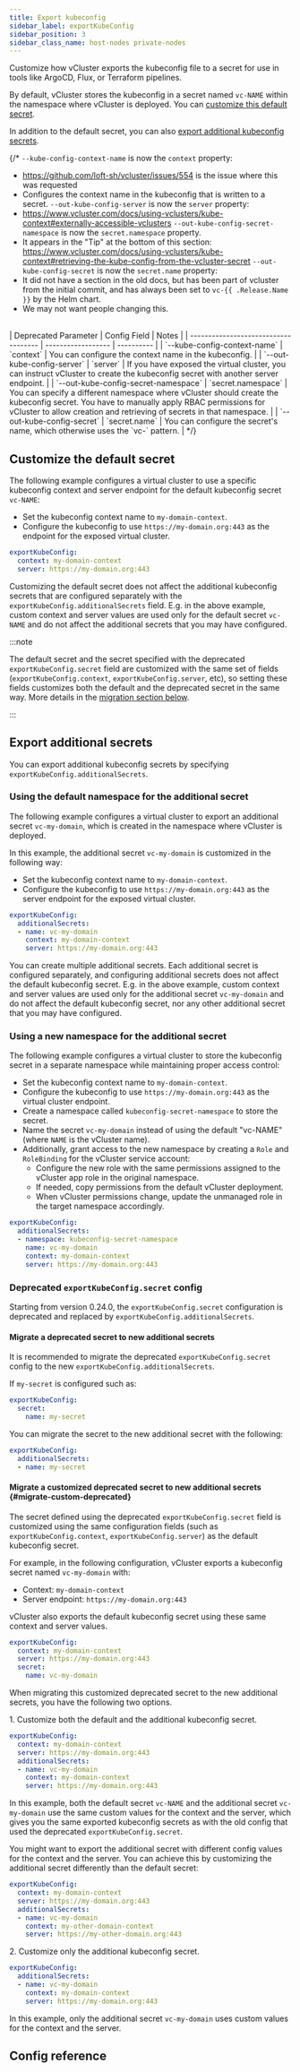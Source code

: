 ```yaml
---
title: Export kubeconfig
sidebar_label: exportKubeConfig
sidebar_position: 3
sidebar_class_name: host-nodes private-nodes 
---
```



<TenancySupport hostNodes="true" privateNodes="true" />

Customize how vCluster exports the kubeconfig file to a secret for use in tools like ArgoCD, Flux, or Terraform pipelines.

By default, vCluster stores the kubeconfig in a secret named `vc-NAME` within the namespace where vCluster is deployed. 
You can [customize this default secret](#customize-the-default-secret).

In addition to the default secret, you can also [export additional kubeconfig secrets](#export-additional-secrets).

<!-- vale off -->
{/*
`--kube-config-context-name` is now the `context` property:
  - https://github.com/loft-sh/vcluster/issues/554 is the issue where this was requested
  - Configures the context name in the kubeconfig that is written to a secret.
`--out-kube-config-server` is now the `server` property:
  - https://www.vcluster.com/docs/using-vclusters/kube-context#externally-accessible-vclusters
`--out-kube-config-secret-namespace` is now the `secret.namespace` property.
  - It appears in the "Tip" at the bottom of this section: https://www.vcluster.com/docs/using-vclusters/kube-context#retrieving-the-kube-config-from-the-vcluster-secret
`--out-kube-config-secret` is now the `secret.name` property:
  - It did not have a section in the old docs, but has been part of vcluster from the initial commit, and has always been set to `vc-{{ .Release.Name }}` by the Helm chart.
  - We may not want people changing this.

<br/>
| Deprecated Parameter             | Config Field       | Notes |
| ------------------------------------ | ------------------ | ---------- |
| `--kube-config-context-name`         | `context`          | You can configure the context name in the kubeconfig.   |
| `--out-kube-config-server`           | `server`           | If you have exposed the virtual cluster, you can instruct vCluster to create the kubeconfig secret with another server endpoint.   |
| `--out-kube-config-secret-namespace` | `secret.namespace` | You can specify a different namespace where vCluster should create the kubeconfig secret. You have to manually apply RBAC permissions for vCluster to allow creation and retrieving of secrets in that namespace.   |
| `--out-kube-config-secret`           | `secret.name`      | You can configure the secret's name, which otherwise uses the `vc-<cluster-name>` pattern.   |
*/}

<!-- vale on -->

## Customize the default secret

The following example configures a virtual cluster to use a specific kubeconfig context and server endpoint for the default
kubeconfig secret `vc-NAME`:

- Set the kubeconfig context name to `my-domain-context`.
- Configure the kubeconfig to use `https://my-domain.org:443` as the endpoint for the exposed virtual cluster.

```yaml
exportKubeConfig:
  context: my-domain-context
  server: https://my-domain.org:443
```

Customizing the default secret does not affect the additional kubeconfig secrets that are configured separately with the
`exportKubeConfig.additionalSecrets` field. E.g. in the above example, custom context and server values are used only
for the default secret `vc-NAME` and do not affect the additional secrets that you may have configured.

:::note

The default secret and the secret specified with the deprecated `exportKubeConfig.secret` field are customized with
the same set of fields (`exportKubeConfig.context`, `exportKubeConfig.server`, etc), so setting these fields customizes
both the default and the deprecated secret in the same way. More details in the [migration section below](#migrate-custom-deprecated).

:::

## Export additional secrets

You can export additional kubeconfig secrets by specifying `exportKubeConfig.additionalSecrets`.

### Using the default namespace for the additional secret

The following example configures a virtual cluster to export an additional secret `vc-my-domain`, which is created in
the namespace where vCluster is deployed.

In this example, the additional secret `vc-my-domain` is customized in the following way:
- Set the kubeconfig context name to `my-domain-context`.
- Configure the kubeconfig to use `https://my-domain.org:443` as the server endpoint for the exposed virtual cluster.

```yaml
exportKubeConfig:
  additionalSecrets:
  - name: vc-my-domain
    context: my-domain-context
    server: https://my-domain.org:443
```

You can create multiple additional secrets. Each additional secret is configured separately, and configuring additional
secrets does not affect the default kubeconfig secret. E.g. in the above example, custom context and server values are
used only for the additional secret `vc-my-domain` and do not affect the default kubeconfig secret, nor any other
additional secret that you may have configured.

### Using a new namespace for the additional secret

The following example configures a virtual cluster to store the kubeconfig secret in a separate namespace while maintaining
proper access control:

- Set the kubeconfig context name to `my-domain-context`.
- Configure the kubeconfig to use `https://my-domain.org:443` as the virtual cluster endpoint.
- Create a namespace called `kubeconfig-secret-namespace` to store the secret.
- Name the secret `vc-my-domain` instead of using the default "vc-NAME" (where `NAME` is the vCluster name).
- Additionally, grant access to the new namespace by creating a `Role` and `RoleBinding` for the vCluster service account:
  - Configure the new role with the same permissions assigned to the vCluster app role in the original namespace.
  - If needed, copy permissions from the default vCluster deployment.
  - When vCluster permissions change, update the unmanaged role in the target namespace accordingly.

```yaml
exportKubeConfig:
  additionalSecrets:
  - namespace: kubeconfig-secret-namespace
    name: vc-my-domain
    context: my-domain-context
    server: https://my-domain.org:443
```

### Deprecated `exportKubeConfig.secret` config

Starting from version 0.24.0, the `exportKubeConfig.secret` configuration is deprecated and replaced by `exportKubeConfig.additionalSecrets`.

#### Migrate a deprecated secret to new additional secrets

It is recommended to migrate the deprecated `exportKubeConfig.secret` config to the new `exportKubeConfig.additionalSecrets`.

If `my-secret` is configured such as:

```yaml
exportKubeConfig:
  secret:
    name: my-secret
```

You can migrate the secret to the new additional secret with the following:

```yaml
exportKubeConfig:
  additionalSecrets:
  - name: my-secret
```

#### Migrate a customized deprecated secret to new additional secrets {#migrate-custom-deprecated}

The secret defined using the deprecated `exportKubeConfig.secret` field is customized using the same configuration fields (such as `exportKubeConfig.context`, `exportKubeConfig.server`) as the default kubeconfig secret.

For example, in the following configuration, vCluster exports a kubeconfig secret named `vc-my-domain` with:

- Context: `my-domain-context`
- Server endpoint: `https://my-domain.org:443`

vCluster also exports the default kubeconfig secret using these same context and server values.

```yaml
exportKubeConfig:
  context: my-domain-context
  server: https://my-domain.org:443
  secret:
    name: vc-my-domain
```

When migrating this customized deprecated secret to the new additional secrets, you have the following two options.

1\. Customize both the default and the additional kubeconfig secret.

```yaml
exportKubeConfig:
  context: my-domain-context
  server: https://my-domain.org:443
  additionalSecrets:
  - name: vc-my-domain
    context: my-domain-context
    server: https://my-domain.org:443
```

In this example, both the default secret `vc-NAME` and the additional secret `vc-my-domain` use the same custom values
for the context and the server, which gives you the same exported kubeconfig secrets as with the old config that used
the deprecated `exportKubeConfig.secret`.

You might want to export the additional secret with different config values for the context and the server. You can achieve
this by customizing the additional secret differently than the default secret:

```yaml
exportKubeConfig:
  context: my-domain-context
  server: https://my-domain.org:443
  additionalSecrets:
  - name: vc-my-domain
    context: my-other-domain-context
    server: https://my-other-domain.org:443
```

2\. Customize only the additional kubeconfig secret.

```yaml
exportKubeConfig:
  additionalSecrets:
  - name: vc-my-domain
    context: my-domain-context
    server: https://my-domain.org:443
```

In this example, only the additional secret `vc-my-domain` uses custom values for the context and the server.

## Config reference

<ExportKubeConfig />
